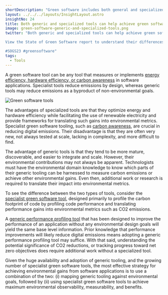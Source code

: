 ```yaml
---
shortDescription: "Green software includes both general and specialized tools."
layout: ../../../layouts/InsightLayout.astro
insightNo: 24
title: Both generic and specialized tools can help achieve green software goals
image: green-software-generic-and-specialized-tools.png
twitter: "Both generic and specialized tools can help achieve green software goals.

View the State of Green Software report to understand their differences ➡️ https://stateof.greensoftware.foundation

#SOGS23 #greensoftware"
tags:
  - Tools
---
```


A green software tool can be any tool that measures or implements [energy efficiency, hardware efficiency, or carbon awareness](https://learn.greensoftware.foundation/introduction) in software applications. Specialist tools reduce emissions by design, whereas generic tools may reduce emissions as a byproduct of non-environmental goals.

![Green software tools](/images/insights/green-software-generic-and-specialized-tools-additional-1.png)

The advantages of specialized tools are that they optimize energy and hardware efficiency while facilitating the use of renewable electricity and provide frameworks for translating such gains into environmental metrics. Specialist green software tooling, such as [carbon awareness](https://hackernoon.com/our-code-is-harming-the-planet-we-need-carbon-aware-design-patterns), are crucial in reducing digital emissions. Their disadvantage is that they are often very new, not always tested at scale, lacking in complexity, and more difficult to find.

The advantage of generic tools is that they tend to be more mature, discoverable, and easier to integrate and scale. However, their environmental contributions may not always be apparent. Technologists must have the environmental domain knowledge to know which parts of their generic tooling can be harnessed to measure carbon emissions or achieve other environmental gains. Even then, additional work or research is required to translate their impact into environmental metrics.

To see the difference between the two types of tools, consider the [specialist green software tool](https://github.com/responsibleproblemsolving/energy-usage), designed primarily to profile the carbon footprint of code by profiling code performance and translating performance gains into environmental metrics such as CO2 emissions.

A [generic performance profiling tool](https://github.com/benfred/py-spy) that has been designed to improve the performance of an application without any environmental design goals will yield the same base level information. Prior knowledge that performance improvements will likely reduce digital emissions means adopting a generic performance profiling tool may suffice. With that said, understanding the potential significance of CO2 reductions, or tracking progress toward net zero objectives does require additional work without a specialized tool.

Given the huge availability and adoption of generic tooling, and the growing number of specialist green software tools, the most effective strategy for achieving environmental gains from software applications is to use a combination of the two: (i) mapping generic tooling against environmental goals, followed by (ii) using specialist green software tools to achieve maximum environmental observability, measurability, and benefits.
